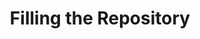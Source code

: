 ---
title: Filling the Repository
slug: language-manager/working/repository/filling
sidebar:
  order: 1
---